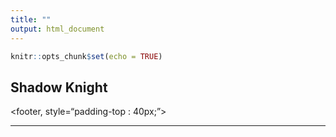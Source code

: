 ```yaml
---
title: ""
output: html_document
---
```


```r
knitr::opts_chunk$set(echo = TRUE)
```
<style type="text/css">
.title {
  display: none;
}

#getting-started img {
  margin-right: 10px;
}

</style>
<div>
## Shadow Knight
</div>

<footer, style="padding-top : 40px;">
<center>

-------

</center>
</footer>
